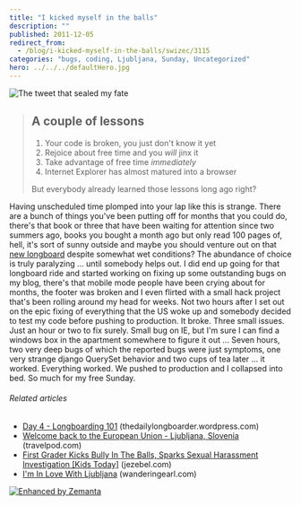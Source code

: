 ```yaml
---
title: "I kicked myself in the balls"
description: ""
published: 2011-12-05
redirect_from:
  - /blog/i-kicked-myself-in-the-balls/swizec/3115
categories: "bugs, coding, Ljubljana, Sunday, Uncategorized"
hero: ../../../defaultHero.jpg
---
```


![]()![The tweet that sealed my fate](http://swizec.com/blog/wp-content/uploads/2011/12/Screen-Shot-2011-12-05-at-12.34.59-PM.png "The tweet that sealed my fate")

> ## A couple of lessons
>
> 1.  Your code is broken, you just don't know it yet
> 2.  Rejoice about free time and you _will_ jinx it
> 3.  Take advantage of free time _immediately_
> 4.  Internet Explorer has almost matured into a browser
>
> But everybody already learned those lessons long ago right?

Having unscheduled time plomped into your lap like this is strange. There are a bunch of things you've been putting off for months that you could do, there's that book or three that have been waiting for attention since two summers ago, books you bought a month ago but only read 100 pages of, hell, it's sort of sunny outside and maybe you should venture out on that [new longboard](http://instagr.am/p/WeRpv/) despite somewhat wet conditions? The abundance of choice is truly paralyzing ... until somebody helps out. I did end up going for that longboard ride and started working on fixing up some outstanding bugs on my blog, there's that mobile mode people have been crying about for months, the footer was broken and I even flirted with a small hack project that's been rolling around my head for weeks. Not two hours after I set out on the epic fixing of everything that the US woke up and somebody decided to test my code before pushing to production. It broke. Three small issues. Just an hour or two to fix surely. Small bug on IE, but I'm sure I can find a windows box in the apartment somewhere to figure it out ... Seven hours, two very deep bugs of which the reported bugs were just symptoms, one very strange django QuerySet behavior and two cups of tea later ... it worked. Everything worked. We pushed to production and I collapsed into bed. So much for my free Sunday.

###### Related articles

- [Day 4 - Longboarding 101](http://thedailylongboarder.wordpress.com/2011/09/27/day-4-longboarding-101/) (thedailylongboarder.wordpress.com)
- [Welcome back to the European Union - Ljubljana, Slovenia](http://blog.travelpod.com/travel-blog-entries/adambrownell/1/1321987855/tpod.html) (travelpod.com)
- [First Grader Kicks Bully In The Balls, Sparks Sexual Harassment Investigation \[Kids Today\]](http://jezebel.com/5864948/first-grader-kicks-bully-in-the-balls-sparks-sexual-harassment-investigation) (jezebel.com)
- [I'm In Love With Ljubljana](http://www.wanderingearl.com/im-in-love-with-ljubljana/) (wanderingearl.com)

[![Enhanced by Zemanta](http://img.zemanta.com/zemified_e.png?x-id=d4491664-5c1e-4068-983b-bf4398ecf699)](http://www.zemanta.com/ "Enhanced by Zemanta")
